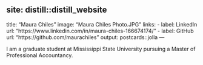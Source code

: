 site: distill::distill_website
---
title: "Maura Chiles"
image: "Maura Chiles Photo.JPG"
links:
  - label: LinkedIn
    url: "https://www.linkedin.com/in/maura-chiles-166674174/"
  - label: GitHub
    url: "https://github.com/maurachiles"
output:
  postcards::jolla
---
 
I am a graduate student at Mississippi State University pursuing a Master of Professional Accountancy. 
